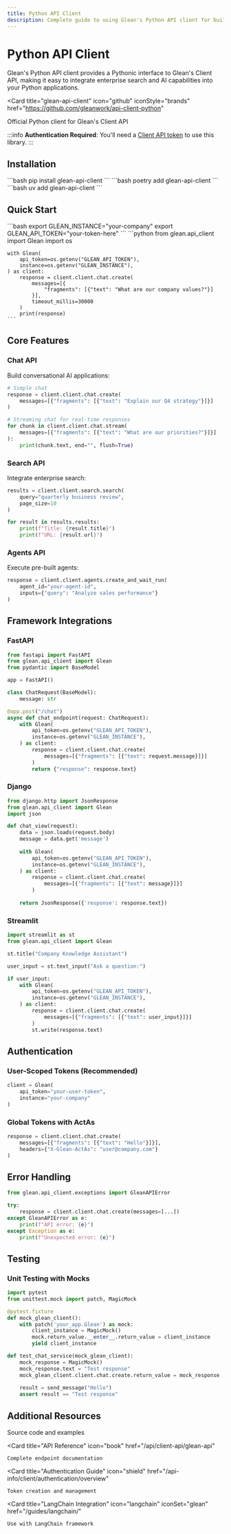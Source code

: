 ```yaml
---
title: Python API Client
description: Complete guide to using Glean's Python API client for building search and chat applications
---
```



# Python API Client

Glean's Python API client provides a Pythonic interface to Glean's Client API, making it easy to integrate enterprise search and AI capabilities into your Python applications.

<Card
  title="glean-api-client"
  icon="github"
  iconStyle="brands"
  href="https://github.com/gleanwork/api-client-python"
>
  Official Python client for Glean's Client API
</Card>

:::info
**Authentication Required**: You'll need a [Client API token](/api-info/client/authentication/overview) to use this library.
:::

## Installation

<Tabs>
  <TabItem value="pip" label="pip">
    ```bash
    pip install glean-api-client
    ```
  </TabItem>
  <TabItem value="poetry" label="poetry">
    ```bash
    poetry add glean-api-client
    ```
  </TabItem>
  <TabItem value="uv" label="uv">
    ```bash
    uv add glean-api-client
    ```
  </TabItem>
</Tabs>

## Quick Start

<Steps>
  <Step title="Set up environment variables">
    ```bash
    export GLEAN_INSTANCE="your-company"
    export GLEAN_API_TOKEN="your-token-here"
    ```
  </Step>
  
  <Step title="Basic usage">
    ```python
    from glean.api_client import Glean
    import os

    with Glean(
        api_token=os.getenv("GLEAN_API_TOKEN"),
        instance=os.getenv("GLEAN_INSTANCE"),
    ) as client:
        response = client.client.chat.create(
            messages=[{
                "fragments": [{"text": "What are our company values?"}]
            }],
            timeout_millis=30000
        )
        print(response)
    ```
  </Step>
</Steps>

## Core Features

### Chat API

Build conversational AI applications:

```python
# Simple chat
response = client.client.chat.create(
    messages=[{"fragments": [{"text": "Explain our Q4 strategy"}]}]
)

# Streaming chat for real-time responses
for chunk in client.client.chat.stream(
    messages=[{"fragments": [{"text": "What are our priorities?"}]}]
):
    print(chunk.text, end="", flush=True)
```

### Search API

Integrate enterprise search:

```python
results = client.client.search.search(
    query="quarterly business review",
    page_size=10
)

for result in results.results:
    print(f"Title: {result.title}")
    print(f"URL: {result.url}")
```

### Agents API

Execute pre-built agents:

```python
response = client.client.agents.create_and_wait_run(
    agent_id="your-agent-id",
    inputs={"query": "Analyze sales performance"}
)
```

## Framework Integrations

### FastAPI

```python
from fastapi import FastAPI
from glean.api_client import Glean
from pydantic import BaseModel

app = FastAPI()

class ChatRequest(BaseModel):
    message: str

@app.post("/chat")
async def chat_endpoint(request: ChatRequest):
    with Glean(
        api_token=os.getenv("GLEAN_API_TOKEN"),
        instance=os.getenv("GLEAN_INSTANCE"),
    ) as client:
        response = client.client.chat.create(
            messages=[{"fragments": [{"text": request.message}]}]
        )
        return {"response": response.text}
```

### Django

```python
from django.http import JsonResponse
from glean.api_client import Glean
import json

def chat_view(request):
    data = json.loads(request.body)
    message = data.get('message')
    
    with Glean(
        api_token=os.getenv("GLEAN_API_TOKEN"),
        instance=os.getenv("GLEAN_INSTANCE"),
    ) as client:
        response = client.client.chat.create(
            messages=[{"fragments": [{"text": message}]}]
        )
        
    return JsonResponse({'response': response.text})
```

### Streamlit

```python
import streamlit as st
from glean.api_client import Glean

st.title("Company Knowledge Assistant")

user_input = st.text_input("Ask a question:")

if user_input:
    with Glean(
        api_token=os.getenv("GLEAN_API_TOKEN"),
        instance=os.getenv("GLEAN_INSTANCE"),
    ) as client:
        response = client.client.chat.create(
            messages=[{"fragments": [{"text": user_input}]}]
        )
        st.write(response.text)
```

## Authentication

### User-Scoped Tokens (Recommended)

```python
client = Glean(
    api_token="your-user-token",
    instance="your-company"
)
```

### Global Tokens with ActAs

```python
response = client.client.chat.create(
    messages=[{"fragments": [{"text": "Hello"}]}],
    headers={"X-Glean-ActAs": "user@company.com"}
)
```

## Error Handling

```python
from glean.api_client.exceptions import GleanAPIError

try:
    response = client.client.chat.create(messages=[...])
except GleanAPIError as e:
    print(f"API error: {e}")
except Exception as e:
    print(f"Unexpected error: {e}")
```

## Testing

### Unit Testing with Mocks

```python
import pytest
from unittest.mock import patch, MagicMock

@pytest.fixture
def mock_glean_client():
    with patch('your_app.Glean') as mock:
        client_instance = MagicMock()
        mock.return_value.__enter__.return_value = client_instance
        yield client_instance

def test_chat_service(mock_glean_client):
    mock_response = MagicMock()
    mock_response.text = "Test response"
    mock_glean_client.client.chat.create.return_value = mock_response
    
    result = send_message("Hello")
    assert result == "Test response"
```

## Additional Resources

<CardGroup cols={2}>
  <Card 
    title="GitHub Repository"
    icon="github"
    iconStyle="brands"
    href="https://github.com/gleanwork/api-client-python"
  >
    Source code and examples
  </Card>
  
  <Card 
    title="API Reference"
    icon="book"
    href="/api/client-api/glean-api"
  >
    Complete endpoint documentation
  </Card>
  
  <Card 
    title="Authentication Guide"
    icon="shield"
    href="/api-info/client/authentication/overview"
  >
    Token creation and management
  </Card>
  
  <Card 
    title="LangChain Integration"
    icon="langchain"
    iconSet="glean"
    href="/guides/langchain/"
  >
    Use with LangChain framework
  </Card>
</CardGroup> 